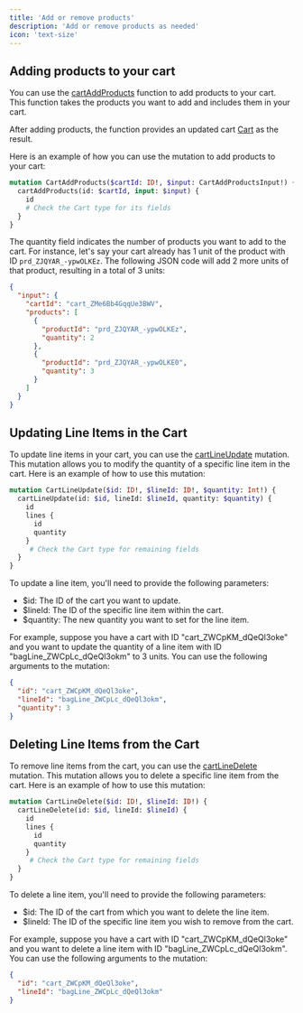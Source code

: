 ```yaml
---
title: 'Add or remove products'
description: 'Add or remove products as needed'
icon: 'text-size'
---
```


## Adding products to your cart

You can use the [cartAddProducts](https://studio.apollographql.com/public/CometAPI/variant/main/schema/reference/objects/Mutation#cartAddProducts) function to add products to your cart. This function takes the products you want to add and includes them in your cart.

After adding products, the function provides an updated cart [Cart](https://studio.apollographql.com/public/CometAPI/variant/main/schema/reference/objects/Cart) as the result.

Here is an example of how you can use the mutation to add products to your cart:

```graphql
mutation CartAddProducts($cartId: ID!, $input: CartAddProductsInput!) {
  cartAddProducts(id: $cartId, input: $input) {
    id
    # Check the Cart type for its fields
  }
}
```

The quantity field indicates the number of products you want to add to the cart. For instance, let's say your cart already has 1 unit of the product with ID `prd_ZJQYAR_-ypwOLKEz`. The following JSON code will add 2 more units of that product, resulting in a total of 3 units:

```json
{
  "input": {
    "cartId": "cart_ZMe6Bb4GqqUe3BWV",
    "products": [
      {
        "productId": "prd_ZJQYAR_-ypwOLKEz",
        "quantity": 2
      },
      {
        "productId": "prd_ZJQYAR_-ypwOLKE0",
        "quantity": 3
      }
    ]
  }
}
```

## Updating Line Items in the Cart
To update line items in your cart, you can use the [cartLineUpdate](https://studio.apollographql.com/public/CometAPI/variant/main/schema/reference/objects/Mutation#cartLineUpdate) mutation. This mutation allows you to modify the quantity of a specific line item in the cart. Here is an example of how to use this mutation:

```graphql
mutation CartLineUpdate($id: ID!, $lineId: ID!, $quantity: Int!) {
  cartLineUpdate(id: $id, lineId: $lineId, quantity: $quantity) {
    id
    lines {
      id
      quantity
    }
     # Check the Cart type for remaining fields
  }
}
```

To update a line item, you'll need to provide the following parameters:

* $id: The ID of the cart you want to update.
* $lineId: The ID of the specific line item within the cart.
* $quantity: The new quantity you want to set for the line item.

For example, suppose you have a cart with ID "cart_ZWCpKM_dQeQl3oke" and you want to update the quantity of a line item with ID "bagLine_ZWCpLc_dQeQl3okm" to 3 units. You can use the following arguments to the mutation:
```json
{
  "id": "cart_ZWCpKM_dQeQl3oke",
  "lineId": "bagLine_ZWCpLc_dQeQl3okm",
  "quantity": 3
}
```


## Deleting Line Items from the Cart
To remove line items from the cart, you can use the [cartLineDelete](https://studio.apollographql.com/public/CometAPI/variant/main/schema/reference/objects/Mutation#cartLineDelete) mutation. This mutation allows you to delete a specific line item from the cart. Here is an example of how to use this mutation:

```graphql
mutation CartLineDelete($id: ID!, $lineId: ID!) {
  cartLineDelete(id: $id, lineId: $lineId) {
    id
    lines {
      id
      quantity
    }
     # Check the Cart type for remaining fields
  }
}
```
To delete a line item, you'll need to provide the following parameters:

* $id: The ID of the cart from which you want to delete the line item.
* $lineId: The ID of the specific line item you wish to remove from the cart.

For example, suppose you have a cart with ID "cart_ZWCpKM_dQeQl3oke" and you want to delete a line item with ID "bagLine_ZWCpLc_dQeQl3okm". You can use the following arguments to the mutation:
```json
{
  "id": "cart_ZWCpKM_dQeQl3oke",
  "lineId": "bagLine_ZWCpLc_dQeQl3okm"
}
```